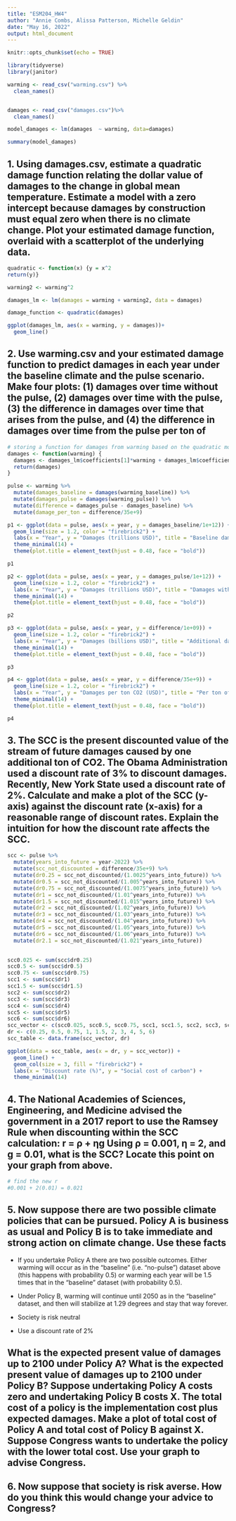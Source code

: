 ```yaml
---
title: "ESM204_HW4"
author: "Annie Combs, Alissa Patterson, Michelle Geldin"
date: "May 16, 2022"
output: html_document
---
```


```r
knitr::opts_chunk$set(echo = TRUE)
```

```r
library(tidyverse)
library(janitor)
```

```r
warming <- read_csv("warming.csv") %>%
  clean_names()


damages <- read_csv("damages.csv")%>%
  clean_names()

model_damages <- lm(damages  ~ warming, data=damages)

summary(model_damages)

```
## 1. Using damages.csv, estimate a quadratic damage function relating the dollar value of damages to the change in global mean temperature. Estimate a model with a zero intercept because damages by construction must equal zero when there is no climate change. Plot your estimated damage function, overlaid with a scatterplot of the underlying data.

```r
quadratic <- function(x) {y = x^2
return(y)}

warming2 <- warming^2

damages_lm <- lm(damages = warming + warming2, data = damages)

damage_function <- quadratic(damages)

ggplot(damages_lm, aes(x = warming, y = damages))+
  geom_line()

```

## 2. Use warming.csv and your estimated damage function to predict damages in each year under the baseline climate and the pulse scenario. Make four plots: (1) damages over time without the pulse, (2) damages over time with the pulse, (3) the difference in damages over time that arises from the pulse, and (4) the difference in damages over time from the pulse per ton of
 
```r
# storing a function for damages from warming based on the quadratic model
damages <- function(warming) {
  damages <- damages_lm$coefficients[1]*warming + damages_lm$coefficients[2]*(warming^2)
  return(damages)
}

pulse <- warming %>% 
  mutate(damages_baseline = damages(warming_baseline)) %>% 
  mutate(damages_pulse = damages(warming_pulse)) %>% 
  mutate(difference = damages_pulse - damages_baseline) %>% 
  mutate(damage_per_ton = difference/35e+9)

p1 <- ggplot(data = pulse, aes(x = year, y = damages_baseline/1e+12)) +
  geom_line(size = 1.2, color = "firebrick2") +
  labs(x = "Year", y = "Damages (trillions USD)", title = "Baseline damages") +
  theme_minimal(14) +
  theme(plot.title = element_text(hjust = 0.48, face = "bold"))

p1

p2 <- ggplot(data = pulse, aes(x = year, y = damages_pulse/1e+12)) +
  geom_line(size = 1.2, color = "firebrick2") +
  labs(x = "Year", y = "Damages (trillions USD)", title = "Damages with pulse") +
  theme_minimal(14) +
  theme(plot.title = element_text(hjust = 0.48, face = "bold"))

p2

p3 <- ggplot(data = pulse, aes(x = year, y = difference/1e+09)) +
  geom_line(size = 1.2, color = "firebrick2") +
  labs(x = "Year", y = "Damages (billions USD)", title = "Additional damages from pulse") +
  theme_minimal(14) +
  theme(plot.title = element_text(hjust = 0.48, face = "bold"))

p3

p4 <- ggplot(data = pulse, aes(x = year, y = difference/35e+9)) +
  geom_line(size = 1.2, color = "firebrick2") +
  labs(x = "Year", y = "Damages per ton CO2 (USD)", title = "Per ton of CO2") +
  theme_minimal(14) +
  theme(plot.title = element_text(hjust = 0.48, face = "bold"))

p4

```
 
 
## 3. The SCC is the present discounted value of the stream of future damages caused by one additional ton of CO2. The Obama Administration used a discount rate of 3% to discount damages. Recently, New York State used a discount rate of 2%. Calculate and make a plot of the SCC (y-axis) against the discount rate (x-axis) for a reasonable range of discount rates. Explain the intuition for how the discount rate affects the SCC.

```r
scc <- pulse %>% 
  mutate(years_into_future = year-2022) %>% 
  mutate(scc_not_discounted = difference/35e+9) %>% 
  mutate(dr0.25 = scc_not_discounted/(1.0025^years_into_future)) %>% 
  mutate(dr0.5 = scc_not_discounted/(1.005^years_into_future)) %>% 
  mutate(dr0.75 = scc_not_discounted/(1.0075^years_into_future)) %>% 
  mutate(dr1 = scc_not_discounted/(1.01^years_into_future)) %>% 
  mutate(dr1.5 = scc_not_discounted/(1.015^years_into_future)) %>% 
  mutate(dr2 = scc_not_discounted/(1.02^years_into_future)) %>% 
  mutate(dr3 = scc_not_discounted/(1.03^years_into_future)) %>% 
  mutate(dr4 = scc_not_discounted/(1.04^years_into_future)) %>% 
  mutate(dr5 = scc_not_discounted/(1.05^years_into_future)) %>% 
  mutate(dr6 = scc_not_discounted/(1.06^years_into_future)) %>% 
  mutate(dr2.1 = scc_not_discounted/(1.021^years_into_future))
  

scc0.025 <- sum(scc$dr0.25)
scc0.5 <- sum(scc$dr0.5)
scc0.75 <- sum(scc$dr0.75)
scc1 <- sum(scc$dr1)
scc1.5 <- sum(scc$dr1.5)
scc2 <- sum(scc$dr2)
scc3 <- sum(scc$dr3)
scc4 <- sum(scc$dr4)
scc5 <- sum(scc$dr5)
scc6 <- sum(scc$dr6)
scc_vector <- c(scc0.025, scc0.5, scc0.75, scc1, scc1.5, scc2, scc3, scc4, scc5, scc6)
dr <- c(0.25, 0.5, 0.75, 1, 1.5, 2, 3, 4, 5, 6)
scc_table <- data.frame(scc_vector, dr)

ggplot(data = scc_table, aes(x = dr, y = scc_vector)) +
  geom_line() +
  geom_col(size = 3, fill = "firebrick2") +
  labs(x = "Discount rate (%)", y = "Social cost of carbon") +
  theme_minimal(14)
```


## 4. The National Academies of Sciences, Engineering, and Medicine advised the government in a 2017 report to use the Ramsey Rule when discounting within the SCC calculation: r = ρ + ηg Using ρ = 0.001, η = 2, and g = 0.01, what is the SCC? Locate this point on your graph from above.

```r
# find the new r
#0.001 + 2(0.01) = 0.021


```

## 5. Now suppose there are two possible climate policies that can be pursued. Policy A is business as usual and Policy B is to take immediate and strong action on climate change. Use these facts
- If you undertake Policy A there are two possible outcomes. Either warming will occur as
in the “baseline” (i.e. “no-pulse”) dataset above (this happens with probability 0.5) or
warming each year will be 1.5 times that in the “baseline” dataset (with probability 0.5).

- Under Policy B, warming will continue until 2050 as in the “baseline” dataset, and then
will stabilize at 1.29 degrees and stay that way forever.

- Society is risk neutral

- Use a discount rate of 2%

## What is the expected present value of damages up to 2100 under Policy A? What is the expected present value of damages up to 2100 under Policy B? Suppose undertaking Policy A costs zero and undertaking Policy B costs X. The total cost of a policy is the implementation cost plus expected damages. Make a plot of total cost of Policy A and total cost of Policy B against X. Suppose Congress wants to undertake the policy with the lower total cost. Use your graph to advise Congress.

## 6. Now suppose that society is risk averse. How do you think this would change your advice to Congress?
